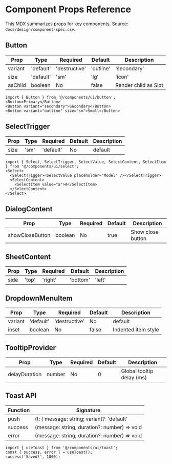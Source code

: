 
<Meta title="Design System/Props" />

# Component Props Reference

This MDX summarizes props for key components. Source: `docs/design/component-spec.csv`.

## Button

| Prop | Type | Required | Default | Description |
|---|---|---|---|---|
| variant | 'default'|'destructive'|'outline'|'secondary'|'ghost'|'link' | No | default | Visual style |
| size | 'default'|'sm'|'lg'|'icon' | No | default | Control size |
| asChild | boolean | No | false | Render child as Slot |

````tsx
import { Button } from '@/components/ui/button';
<Button>Primary</Button>
<Button variant="secondary">Secondary</Button>
<Button variant="outline" size="sm">Small</Button>
````

## SelectTrigger

| Prop | Type | Required | Default | Description |
|---|---|---|---|---|
| size | 'sm'|'default' | No | default | Trigger height |

````tsx
import { Select, SelectTrigger, SelectValue, SelectContent, SelectItem } from '@/components/ui/select';
<Select>
  <SelectTrigger><SelectValue placeholder="Model" /></SelectTrigger>
  <SelectContent>
    <SelectItem value="a">A</SelectItem>
  </SelectContent>
</Select>
````

## DialogContent

| Prop | Type | Required | Default | Description |
|---|---|---|---|---|
| showCloseButton | boolean | No | true | Show close button |

## SheetContent

| Prop | Type | Required | Default | Description |
|---|---|---|---|---|
| side | 'top'|'right'|'bottom'|'left' | No | 'right' | Slide-in side |

## DropdownMenuItem

| Prop | Type | Required | Default | Description |
|---|---|---|---|---|
| variant | 'default'|'destructive' | No | default | Color intent |
| inset | boolean | No | false | Indented item style |

## TooltipProvider

| Prop | Type | Required | Default | Description |
|---|---|---|---|---|
| delayDuration | number | No | 0 | Global tooltip delay (ms) |

## Toast API

| Function | Signature |
|---|---|
| push | (t: { message: string; variant?: 'default'|'success'|'error'; duration?: number }) => void |
| success | (message: string, duration?: number) => void |
| error | (message: string, duration?: number) => void |

````tsx
import { useToast } from '@/components/ui/toast';
const { success, error } = useToast();
success('Saved!', 1800);
````

